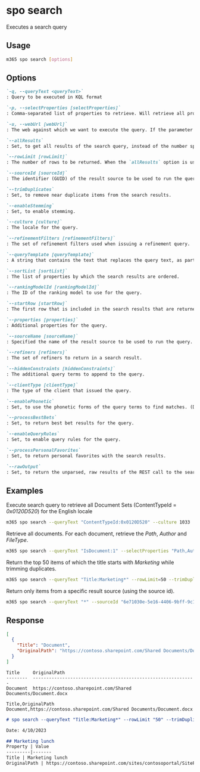 
# spo search

Executes a search query

## Usage

```sh
m365 spo search [options]
```

## Options

```md defintion-list
`-q, --queryText <queryText>`
: Query to be executed in KQL format

`-p, --selectProperties [selectProperties]`
: Comma-separated list of properties to retrieve. Will retrieve all properties if not specified and json output is requested.

`-u, --webUrl [webUrl]`
: The web against which we want to execute the query. If the parameter is not defined, the query is executed against the web that's used when logging in to the SPO environment.

`--allResults`
: Set, to get all results of the search query, instead of the number specified by the `rowlimit` (default: 10)

`--rowLimit [rowLimit]`
: The number of rows to be returned. When the `allResults` option is used, the specified value will define the size of retrieved batches

`--sourceId [sourceId]`
: The identifier (GUID) of the result source to be used to run the query.

`--trimDuplicates`
: Set, to remove near duplicate items from the search results.

`--enableStemming`
: Set, to enable stemming.

`--culture [culture]`
: The locale for the query.

`--refinementFilters [refinementFilters]`
: The set of refinement filters used when issuing a refinement query.

`--queryTemplate [queryTemplate]`
: A string that contains the text that replaces the query text, as part of a query transformation.

`--sortList [sortList]`
: The list of properties by which the search results are ordered.

`--rankingModelId [rankingModelId]`
: The ID of the ranking model to use for the query.

`--startRow [startRow]`
: The first row that is included in the search results that are returned. You use this parameter when you want to implement paging for search results.

`--properties [properties]`
: Additional properties for the query.

`--sourceName [sourceName]`
: Specified the name of the result source to be used to run the query.

`--refiners [refiners]`
: The set of refiners to return in a search result.

`--hiddenConstraints [hiddenConstraints]`
: The additional query terms to append to the query.

`--clientType [clientType]`
: The type of the client that issued the query.

`--enablePhonetic`
: Set, to use the phonetic forms of the query terms to find matches. (Default = `false`).

`--processBestBets`
: Set, to return best bet results for the query.

`--enableQueryRules`
: Set, to enable query rules for the query.

`--processPersonalFavorites`
: Set, to return personal favorites with the search results.

`--rawOutput`
: Set, to return the unparsed, raw results of the REST call to the search API.
```

<Global />

## Examples

Execute search query to retrieve all Document Sets (ContentTypeId = _0x0120D520_) for the English locale

```sh
m365 spo search --queryText "ContentTypeId:0x0120D520" --culture 1033
```

Retrieve all documents. For each document, retrieve the _Path_, _Author_ and _FileType_.

```sh
m365 spo search --queryText "IsDocument:1" --selectProperties "Path,Author,FileType" --allResults
```

Return the top 50 items of which the title starts with _Marketing_ while trimming duplicates.

```sh
m365 spo search --queryText "Title:Marketing*" --rowLimit=50 --trimDuplicates
```

Return only items from a specific result source (using the source id).

```sh
m365 spo search --queryText "*" --sourceId "6e71030e-5e16-4406-9bff-9c1829843083"
```

## Response

<Tabs>
  <TabItem value="JSON">

  ```json
  [
    {
      "Title": "Document",
      "OriginalPath": "https://contoso.sharepoint.com/Shared Documents/Document.docx"
    }
  ]
  ```

  </TabItem>
  <TabItem value="Text">

  ```text
  Title     OriginalPath
  --------  -------------------------------------------------------------
  Document  https://contoso.sharepoint.com/Shared Documents/Document.docx
  ```

  </TabItem>
  <TabItem value="CSV">

  ```csv
  Title,OriginalPath
  Document,https://contoso.sharepoint.com/Shared Documents/Document.docx
  ```

  </TabItem>
  <TabItem value="Markdown">

  ```md
  # spo search --queryText "Title:Marketing*" --rowLimit "50" --trimDuplicates "true"

  Date: 4/10/2023

  ## Marketing lunch
  Property | Value
  ---------|-------
  Title | Marketing lunch
  OriginalPath | https://contoso.sharepoint.com/sites/contosoportal/SitePages/Marketing-Lunch.aspx
  ```

  </TabItem>
</Tabs>

